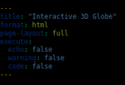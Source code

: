 ```yaml
---
title: "Interactive 3D Globe"
format: html
page-layout: full
execute:
  echo: false
  warning: false
  code: false
---
```

<style>
  /* Hide leftover Quarto elements we DON'T want */
  .quarto-title-banner,
  #title-block-header,
  nav#toc-sidebar,      /* The left sidebar if it exists */
  .main-container,
  .site-tools {         /* The floating gear icon / site tools menu, if any */
    display: none !important;
    padding: 0 !important;
    margin: 0 !important;
  }

  /* Keep the top nav bar visible (often .site-nav or .navbar or #quarto-header) */
  /* If your top bar is inside header#quarto-header, do NOT hide it! */
  /* If you see that your header is something else, remove it from the hidden list above. */

  /* Force body to fill viewport, no scrollbars for the main content */
  html, body {
    margin: 0;
    padding: 0;
    width: 100%;
    height: 100%;
    background-color: black;
    overflow: hidden; /* main content won't scroll */
  }

  /* The container for your WebGL scene (still 100% of the window below the nav) */
  #globe-container {
    position: absolute;
    /* place it below the top nav. 
       If your nav is ~60px tall, offset it:
    */
    top: 60px;
    left: 0;
    width: 100vw;
    height: calc(100vh - 60px); /* subtract nav height */
  }
</style>

<!-- Quarto's navbar is presumably in a <header> or .site-nav container 
     that we are NOT hiding, so it should remain visible -->

<!-- <div id="info-box" style="
  position:absolute; 
  top:60px; 
  right:20px; 
  width:250px; 
  padding:8px; 
  background:rgba(0,0,0,0.7); 
  color:#fff; 
  font-family:sans-serif; 
  z-index:999; 
  display:none;">
</div> -->
<div id="globe-container"></div>

<script type="importmap">
{
  "imports": {
    "three": "https://cdn.jsdelivr.net/npm/three@0.161/build/three.module.js",
    "jsm/": "https://cdn.jsdelivr.net/npm/three@0.161/examples/jsm/"
  }
}
</script>

<script>
document.addEventListener('DOMContentLoaded', () => {
  import('./index.js')
    .then(() => console.log('index.js loaded'))
    .catch(err => console.error('Error loading index.js:', err));
});
</script>
